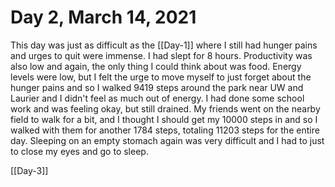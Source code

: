 # Day 2, March 14, 2021

This day was just as difficult as the [[Day-1]] where I still had hunger pains and urges to quit were immense. I had slept for 8 hours. Productivity was also low and again, the only thing I could think about was food. Energy levels were low, but I felt the urge to move myself to just forget about the hunger pains and so I walked 9419 steps around the park near UW and Laurier and I didn't feel as much out of energy. I had done some school work and was feeling okay, but still drained. My friends went on the nearby field to walk for a bit, and I thought I should get my 10000 steps in and so I walked with them for another 1784 steps, totaling 11203 steps for the entire day. Sleeping on an empty stomach again was very difficult and I had to just to close my eyes and go to sleep.

[[Day-3]]